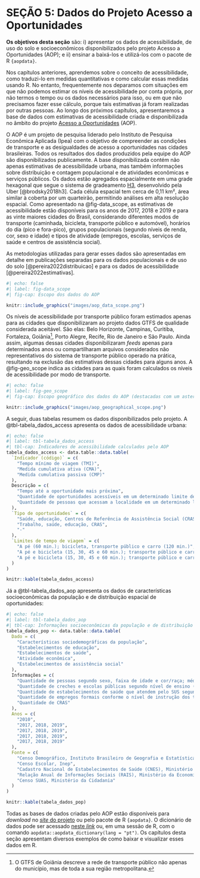 # SEÇÃO 5: Dados do Projeto Acesso a Oportunidades

**Os objetivos desta seção** são: i) apresentar os dados de acessibilidade, de uso do solo e socioeconômicos disponibilizados pelo projeto Acesso a Oportunidades (AOP); e ii) ensinar a baixá-los e utilizá-los com o pacote de R `{aopdata}`.

Nos capítulos anteriores, aprendemos sobre o conceito de acessibilidade, como traduzi-lo em medidas quantitativas e como calcular essas medidas usando R. No entanto, frequentemente nos deparamos com situações em que não podemos estimar os níveis de acessibilidade por conta própria, por não termos o tempo ou os dados necessários para isso, ou em que não precisamos fazer esse cálculo, porque tais estimativas já foram realizadas por outras pessoas. Ao longo dos próximos capítulos, apresentaremos a base de dados com estimativas de acessibilidade criada e disponibilizada no âmbito do projeto [Acesso a Oportunidades](https://www.ipea.gov.br/acessooportunidades/) (AOP).

O AOP é um projeto de pesquisa liderado pelo Instituto de Pesquisa Econômica Aplicada (Ipea) com o objetivo de compreender as condições de transporte e as desigualdades de acesso a oportunidades nas cidades brasileiras. Todos os resultados dos dados produzidos pela equipe do AOP são disponibilizados publicamente. A base disponibilizada contém não apenas estimativas de acessibilidade urbana, mas também informações sobre distribuição e contagem populacional e de atividades econômicas e serviços públicos. Os dados estão agregados espacialmente em uma grade hexagonal que segue o sistema de gradeamento [H3](https://h3geo.org/), desenvolvido pela Uber [@brodsky2018h3]. Cada célula espacial tem cerca de 0,11 km², área similar à coberta por um quarteirão, permitindo análises em alta resolução espacial. Como apresentado na @fig-data_scope, as estimativas de acessibilidade estão disponíveis para os anos de 2017, 2018 e 2019 e para as vinte maiores cidades do Brasil, considerando diferentes modos de transporte (caminhada, bicicleta, transporte público e automóvel), horários do dia (pico e fora-pico), grupos populacionais (segundo níveis de renda, cor, sexo e idade) e tipos de atividade (empregos, escolas, serviços de saúde e centros de assistência social).

::: {.callout-note appearance="simple"}
As metodologias utilizadas para gerar esses dados são apresentadas em detalhe em publicações separadas para os dados populacionais e de uso do solo [@pereira2022distribuicao] e para os dados de acessibilidade [@pereira2022estimativas].
:::

```r
#| echo: false
#| label: fig-data_scope
#| fig-cap: Escopo dos dados do AOP

knitr::include_graphics("images/aop_data_scope.png")
```

Os níveis de acessibilidade por transporte público foram estimados apenas para as cidades que disponibilizaram ao projeto dados GTFS de qualidade considerada aceitável. São elas: Belo Horizonte, Campinas, Curitiba, Fortaleza, Goiânia[^1], Porto Alegre, Recife, Rio de Janeiro e São Paulo. Ainda assim, algumas dessas cidades disponibilizaram *feeds* apenas para determinados anos ou compartilharam arquivos considerados não representativos do sistema de transporte público operado na prática, resultando na exclusão das estimativas dessas cidades para alguns anos. A @fig-geo_scope indica as cidades para as quais foram calculados os níveis de acessibilidade por modo de transporte.

[^1]: O GTFS de Goiânia descreve a rede de transporte público não apenas do município, mas de toda a sua região metropolitana.

```r
#| echo: false
#| label: fig-geo_scope
#| fig-cap: Escopo geográfico dos dados do AOP (destacadas com um asterisco cidades que não têm estimativas por transporte público para todos os anos)

knitr::include_graphics("images/aop_geographical_scope.png")
```

A seguir, duas tabelas resumem os dados disponibilizados pelo projeto. A @tbl-tabela_dados_access apresenta os dados de acessibilidade urbana:

```r
#| echo: false
#| label: tbl-tabela_dados_access
#| tbl-cap: Indicadores de acessibilidade calculados pelo AOP
tabela_dados_access <- data.table::data.table(
  `Indicador (código)` = c(
    "Tempo mínimo de viagem (TMI)",
    "Medida cumulativa ativa (CMA)",
    "Medida cumulativa passiva (CMP)"
  ),
  Descrição = c(
    "Tempo até a oportunidade mais próxima",
    "Quantidade de oportunidades acessíveis em um determinado limite de tempo",
    "Quantidade de pessoas que acessam a localidade em um determinado limite de tempo"
  ),
  `Tipo de oportunidades` = c(
    "Saúde, educação, Centros de Referência de Assistência Social (CRAS)",
    "Trabalho, saúde, educação, CRAS",
    "-"
  ),
  `Limites de tempo de viagem` = c(
    "A pé (60 min.); bicicleta, transporte público e carro (120 min.)",
    "A pé e bicicleta (15, 30, 45 e 60 min.); transporte público e carro (15, 30, 60, 90 e 120 min.)",
    "A pé e bicicleta (15, 30, 45 e 60 min.); transporte público e carro (15, 30, 60, 90 e 120 min.)"
  )
)

knitr::kable(tabela_dados_access)
```

Já a @tbl-tabela_dados_aop apresenta os dados de características socioeconômicas da população e de distribuição espacial de oportunidades:

```r
#| echo: false
#| label: tbl-tabela_dados_aop
#| tbl-cap: Informações socioeconômicas da população e de distribuição espacial de atividades, segundo ano e fonte de dados
tabela_dados_pop <- data.table::data.table(
  Dado = c(
    "Características sociodemográficas da população",
    "Estabelecimentos de educação",
    "Estabelecimentos de saúde",
    "Atividade econômica",
    "Estabelecimentos de assistência social"
  ),
  Informações = c(
    "Quantidade de pessoas segundo sexo, faixa de idade e cor/raça; média da renda domiciliar per capita",
    "Quantidade de creches e escolas públicas segundo nível de ensino (infantil, fundamental e médio)",
    "Quantidade de estabelecimentos de saúde que atendem pelo SUS segundo nível de atenção (baixa, média e alta complexidade)",
    "Quantidade de empregos formais conforme o nível de instrução dos trabalhadores (baixa, média e alta escolaridade)",
    "Quantidade de CRAS"
  ),
  Anos = c(
    "2010",
    "2017, 2018, 2019",
    "2017, 2018, 2019",
    "2017, 2018, 2019",
    "2017, 2018, 2019"
  ),
  Fonte = c(
    "Censo Demográfico, Instituto Brasileiro de Geografia e Estatística (IBGE)",
    "Censo Escolar, Inep",
    "Cadastro Nacional de Estabelecimentos de Saúde (CNES), Ministério da Saúde",
    "Relação Anual de Informações Sociais (RAIS), Ministério da Economia",
    "Censo SUAS, Ministério da Cidadania"
  )
)

knitr::kable(tabela_dados_pop)
```

Todas as bases de dados criadas pelo AOP estão disponíveis para *download* no [*site* do projeto](https://www.ipea.gov.br/acessooportunidades/dados/) ou pelo pacote de R `{aopdata}`. O dicionário de dados pode ser acessado [neste *link*](https://ipeagit.github.io/aopdata/articles/data_dic_pt.html) ou, em uma sessão de R, com o comando `aopdata::aopdata_dictionary(lang = "pt")`. Os capítulos desta seção apresentam diversos exemplos de como baixar e visualizar esses dados em R.